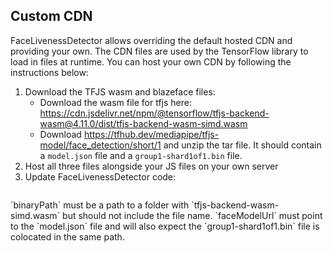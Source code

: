 
## Custom CDN

FaceLivenessDetector allows overriding the default hosted CDN and providing your own. The CDN files are used by the TensorFlow library to load in files at runtime. You can host your own CDN by following the instructions below:

1. Download the TFJS wasm and blazeface files:
    - Download the wasm file for tfjs here: https://cdn.jsdelivr.net/npm/@tensorflow/tfjs-backend-wasm@4.11.0/dist/tfjs-backend-wasm-simd.wasm
    - Download https://tfhub.dev/mediapipe/tfjs-model/face_detection/short/1 and unzip the tar file. It should contain a `model.json` file and a `group1-shard1of1.bin` file.
1. Host all three files alongside your JS files on your own server
1. Update FaceLivenessDetector code:

```tsx file=./CustomizationCdn.tsx
```

<Alert role="none" variation="warning">
`binaryPath` must be a path to a folder with `tfjs-backend-wasm-simd.wasm` but should not include the file name. `faceModelUrl` must point to the `model.json` file and will also expect the `group1-shard1of1.bin` file is colocated in the same path.  
</Alert>
